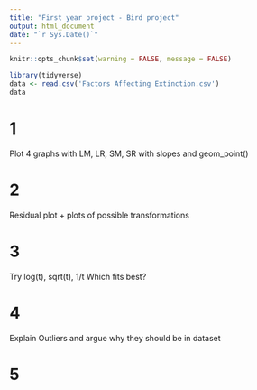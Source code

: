 ```yaml
---
title: "First year project - Bird project"
output: html_document
date: "`r Sys.Date()`"
---
```


```r
knitr::opts_chunk$set(warning = FALSE, message = FALSE) 
```


```r
library(tidyverse)
data <- read.csv('Factors Affecting Extinction.csv')
data
```


# 1 
Plot 4 graphs with LM, LR, SM, SR with slopes and geom_point()

# 2
Residual plot + plots of possible transformations

# 3
Try log(t), sqrt(t), 1/t
Which fits best?

# 4
Explain Outliers and argue why they should be in dataset

# 5 



